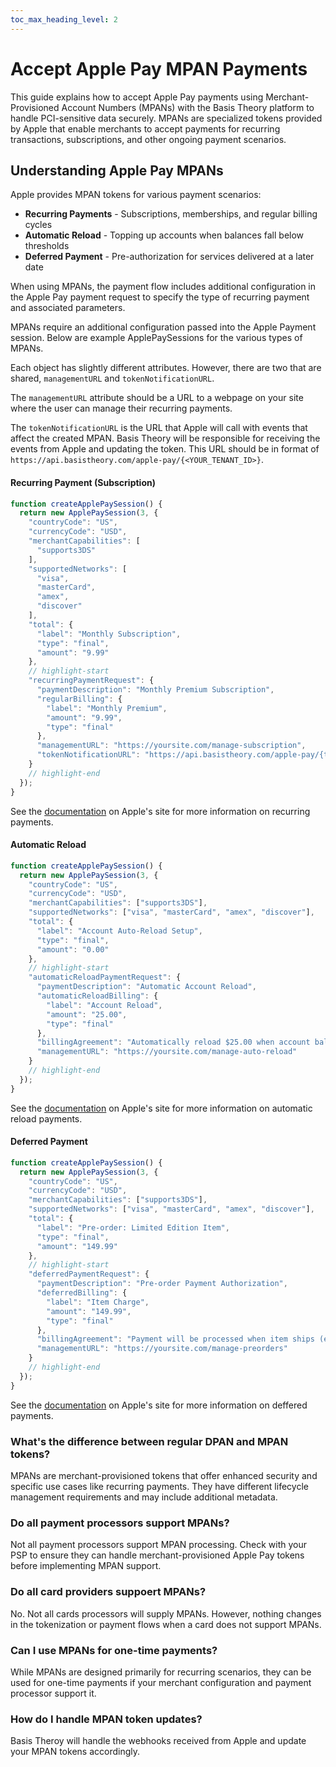 ```yaml
---
toc_max_heading_level: 2
---
```



# Accept Apple Pay MPAN Payments

This guide explains how to accept Apple Pay payments using Merchant-Provisioned Account Numbers (MPANs) with the Basis Theory platform to handle PCI-sensitive data securely. MPANs are specialized tokens provided by Apple that enable merchants to accept payments for recurring transactions, subscriptions, and other ongoing payment scenarios.

<PaymentFlow />

## Understanding Apple Pay MPANs

Apple provides MPAN tokens for various payment scenarios:
- **Recurring Payments** - Subscriptions, memberships, and regular billing cycles
- **Automatic Reload** - Topping up accounts when balances fall below thresholds
- **Deferred Payment** - Pre-authorization for services delivered at a later date

When using MPANs, the payment flow includes additional configuration in the Apple Pay payment request to specify the type of recurring payment and associated parameters.

<GettingStartedSection/>

<DomainVerificationGuide/>

<CreateApplePaySession />

MPANs require an additional configuration passed into the Apple Payment session.
Below are example ApplePaySessions for the various types of MPANs.

Each object has slightly different attributes.
However, there are two that are shared, `managementURL` and `tokenNotificationURL`.

The `managementURL` attribute should be a URL to a webpage on your site where the user can manage their recurring payments.

The `tokenNotificationURL` is the URL that Apple will call with events that affect the created MPAN.
Basis Theory will be responsible for receiving the events from Apple and updating the token.
This URL should be in format of `https://api.basistheory.com/apple-pay/{<YOUR_TENANT_ID>}`.

#### Recurring Payment (Subscription)

```javascript
function createApplePaySession() {
  return new ApplePaySession(3, {
    "countryCode": "US",
    "currencyCode": "USD",
    "merchantCapabilities": [
      "supports3DS"
    ],
    "supportedNetworks": [
      "visa",
      "masterCard",
      "amex",
      "discover"
    ],
    "total": {
      "label": "Monthly Subscription",
      "type": "final",
      "amount": "9.99"
    },
    // highlight-start
    "recurringPaymentRequest": {
      "paymentDescription": "Monthly Premium Subscription",
      "regularBilling": {
        "label": "Monthly Premium",
        "amount": "9.99",
        "type": "final"
      },
      "managementURL": "https://yoursite.com/manage-subscription",
      "tokenNotificationURL": "https://api.basistheory.com/apple-pay/{tenantId}"
    }
    // highlight-end
  });
}
```

See the [documentation](https://developer.apple.com/documentation/applepayontheweb/applepayrecurringpaymentrequest) on Apple's site for more information on recurring payments.

#### Automatic Reload

```javascript
function createApplePaySession() {
  return new ApplePaySession(3, {
    "countryCode": "US",
    "currencyCode": "USD",
    "merchantCapabilities": ["supports3DS"],
    "supportedNetworks": ["visa", "masterCard", "amex", "discover"],
    "total": {
      "label": "Account Auto-Reload Setup",
      "type": "final",
      "amount": "0.00"
    },
    // highlight-start
    "automaticReloadPaymentRequest": {
      "paymentDescription": "Automatic Account Reload",
      "automaticReloadBilling": {
        "label": "Account Reload",
        "amount": "25.00",
        "type": "final"
      },
      "billingAgreement": "Automatically reload $25.00 when account balance falls below $5.00",
      "managementURL": "https://yoursite.com/manage-auto-reload"
    }
    // highlight-end
  });
}
```

See the [documentation](https://developer.apple.com/documentation/applepayontheweb/applepayautomaticreloadpaymentrequest) on Apple's site for more information on automatic reload payments.

#### Deferred Payment

```javascript
function createApplePaySession() {
  return new ApplePaySession(3, {
    "countryCode": "US",
    "currencyCode": "USD",
    "merchantCapabilities": ["supports3DS"],
    "supportedNetworks": ["visa", "masterCard", "amex", "discover"],
    "total": {
      "label": "Pre-order: Limited Edition Item",
      "type": "final",
      "amount": "149.99"
    },
    // highlight-start
    "deferredPaymentRequest": {
      "paymentDescription": "Pre-order Payment Authorization",
      "deferredBilling": {
        "label": "Item Charge",
        "amount": "149.99",
        "type": "final"
      },
      "billingAgreement": "Payment will be processed when item ships (estimated 30-45 days)",
      "managementURL": "https://yoursite.com/manage-preorders"
    }
    // highlight-end
  });
}
```

See the [documentation](https://developer.apple.com/documentation/applepayontheweb/applepaydeferredpaymentrequest) on Apple's site for more information on deffered payments.

<TokenizeProcessPayment />

<Faqs />

### What's the difference between regular DPAN and MPAN tokens?

MPANs are merchant-provisioned tokens that offer enhanced security and specific use cases like recurring payments.
They have different lifecycle management requirements and may include additional metadata.

### Do all payment processors support MPANs?

Not all payment processors support MPAN processing.
Check with your PSP to ensure they can handle merchant-provisioned Apple Pay tokens before implementing MPAN support.

### Do all card providers suppoert MPANs?

No. Not all cards processors will supply MPANs.
However, nothing changes in the tokenization or payment flows when a card does not support MPANs.

### Can I use MPANs for one-time payments?

While MPANs are designed primarily for recurring scenarios, they can be used for one-time payments if your merchant configuration and payment processor support it.

### How do I handle MPAN token updates?

Basis Theroy will handle the webhooks received from Apple and update your MPAN tokens accordingly.
